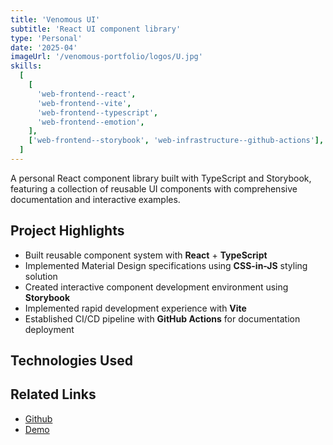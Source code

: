 ```yaml
---
title: 'Venomous UI'
subtitle: 'React UI component library'
type: 'Personal'
date: '2025-04'
imageUrl: '/venomous-portfolio/logos/U.jpg'
skills:
  [
    [
      'web-frontend--react',
      'web-frontend--vite',
      'web-frontend--typescript',
      'web-frontend--emotion',
    ],
    ['web-frontend--storybook', 'web-infrastructure--github-actions'],
  ]
---
```



A personal React component library built with TypeScript and Storybook, featuring a collection of reusable UI components with comprehensive documentation and interactive examples.

## Project Highlights

- Built reusable component system with **React** + **TypeScript**
- Implemented Material Design specifications using **CSS-in-JS** styling solution
- Created interactive component development environment using **Storybook**
- Implemented rapid development experience with **Vite**
- Established CI/CD pipeline with **GitHub Actions** for documentation deployment

## Technologies Used

<WorkContentLayoutSkills
  size={50}
  skills={frontmatter.skills.flat()}
  class="flex w-full justify-start"
/>

## Related Links

- [Github](https://github.com/BlaxBerry333/venomous-ui)
- [Demo](https://blaxberry333.github.io/venomous-ui/?path=/docs/common-components-paper--docs)
